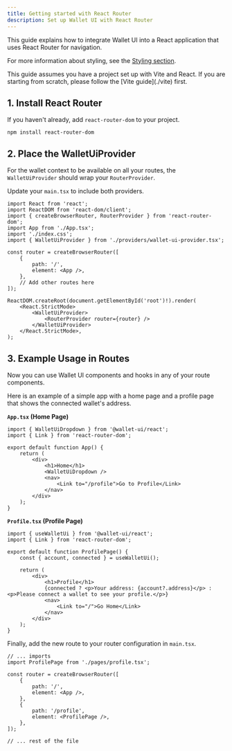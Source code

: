 ```yaml
---
title: Getting started with React Router
description: Set up Wallet UI with React Router
---
```



This guide explains how to integrate Wallet UI into a React application that uses React Router for navigation.

For more information about styling, see the [Styling section](../styling).

<Callout>
    This guide assumes you have a project set up with Vite and React. If you are starting from scratch, please follow
    the [Vite guide](./vite) first.
</Callout>

## 1. Install React Router

If you haven't already, add `react-router-dom` to your project.

```package-install
npm install react-router-dom
```

## 2. Place the WalletUiProvider

For the wallet context to be available on all your routes, the `WalletUiProvider` should wrap your `RouterProvider`.

Update your `main.tsx` to include both providers.

```tsx title="src/main.tsx"
import React from 'react';
import ReactDOM from 'react-dom/client';
import { createBrowserRouter, RouterProvider } from 'react-router-dom';
import App from './App.tsx';
import './index.css';
import { WalletUiProvider } from './providers/wallet-ui-provider.tsx';

const router = createBrowserRouter([
    {
        path: '/',
        element: <App />,
    },
    // Add other routes here
]);

ReactDOM.createRoot(document.getElementById('root')!).render(
    <React.StrictMode>
        <WalletUiProvider>
            <RouterProvider router={router} />
        </WalletUiProvider>
    </React.StrictMode>,
);
```

## 3. Example Usage in Routes

Now you can use Wallet UI components and hooks in any of your route components.

Here is an example of a simple app with a home page and a profile page that shows the connected wallet's address.

**`App.tsx` (Home Page)**

```tsx title="src/App.tsx"
import { WalletUiDropdown } from '@wallet-ui/react';
import { Link } from 'react-router-dom';

export default function App() {
    return (
        <div>
            <h1>Home</h1>
            <WalletUiDropdown />
            <nav>
                <Link to="/profile">Go to Profile</Link>
            </nav>
        </div>
    );
}
```

**`Profile.tsx` (Profile Page)**

```tsx title="src/pages/profile.tsx"
import { useWalletUi } from '@wallet-ui/react';
import { Link } from 'react-router-dom';

export default function ProfilePage() {
    const { account, connected } = useWalletUi();

    return (
        <div>
            <h1>Profile</h1>
            {connected ? <p>Your address: {account?.address}</p> : <p>Please connect a wallet to see your profile.</p>}
            <nav>
                <Link to="/">Go Home</Link>
            </nav>
        </div>
    );
}
```

Finally, add the new route to your router configuration in `main.tsx`.

```tsx title="src/main.tsx" {6-9}
// ... imports
import ProfilePage from './pages/profile.tsx';

const router = createBrowserRouter([
    {
        path: '/',
        element: <App />,
    },
    {
        path: '/profile',
        element: <ProfilePage />,
    },
]);

// ... rest of the file
```
